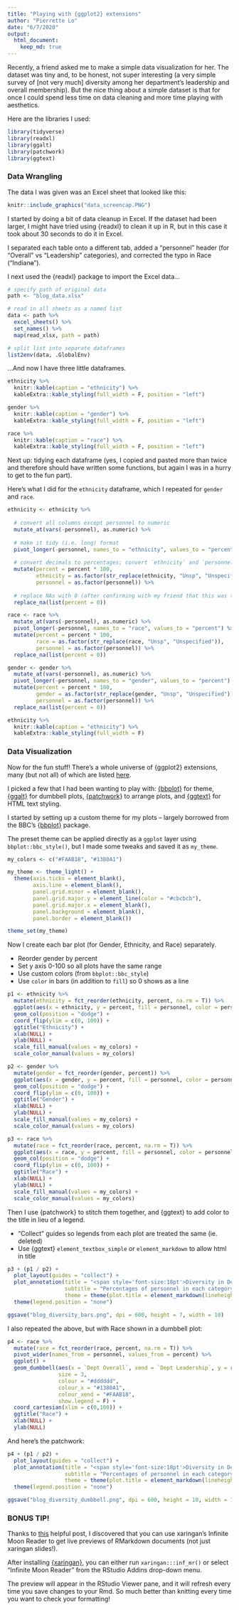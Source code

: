 ```yaml
---
title: "Playing with {ggplot2} extensions"
author: "Pierrette Lo"
date: "6/7/2020"
output: 
  html_document:
    keep_md: true
---
```


Recently, a friend asked me to make a simple data visualization for her. The dataset was tiny and, to be honest, not super interesting (a very simple survey of [not very much] diversity among her department's leadership and overall membership). But the nice thing about a simple dataset is that for once I could spend less time on data cleaning and more time playing with aesthetics.

Here are the libraries I used:

```r
library(tidyverse)
library(readxl)
library(ggalt)
library(patchwork)
library(ggtext)
```

### Data Wrangling

The data I was given was an Excel sheet that looked like this:

```r
knitr::include_graphics("data_screencap.PNG")
```
 
I started by doing a bit of data cleanup in Excel. If the dataset had been larger, I might have tried using {readxl} to clean it up in R, but in this case it took about 30 seconds to do it in Excel.

I separated each table onto a different tab, added a "personnel" header (for "Overall" vs "Leadership" categories), and corrected the typo in Race ("Indian~~a~~").

I next used the {readxl} package to import the Excel data... 

```r
# specify path of original data
path <- "blog_data.xlsx"

# read in all sheets as a named list
data <- path %>% 
  excel_sheets() %>% 
  set_names() %>% 
  map(read_xlsx, path = path)

# split list into separate dataframes
list2env(data, .GlobalEnv)
```

...And now I have three little dataframes.

```r
ethnicity %>% 
  knitr::kable(caption = "ethnicity") %>% 
  kableExtra::kable_styling(full_width = F, position = "left")

gender %>% 
  knitr::kable(caption = "gender") %>% 
  kableExtra::kable_styling(full_width = F, position = "left")

race %>% 
  knitr::kable(caption = "race") %>% 
  kableExtra::kable_styling(full_width = F, position = "left")
```

Next up: tidying each dataframe (yes, I copied and pasted more than twice and therefore should have written some functions, but again I was in a hurry to get to the fun part).

Here's what I did for the `ethnicity` dataframe, which I repeated for `gender` and `race`.
```r
ethnicity <- ethnicity %>%
  
  # convert all columns except personnel to numeric
  mutate_at(vars(-personnel), as.numeric) %>% 
  
  # make it tidy (i.e. long) format
  pivot_longer(-personnel, names_to = "ethnicity", values_to = "percent") %>% 
  
  # convert decimals to percentages; convert `ethnicity` and `personnel` to factors
  mutate(percent = percent * 100,
         ethnicity = as.factor(str_replace(ethnicity, "Unsp", "Unspecified")),
         personnel = as.factor(personnel)) %>% 
  
  # replace NAs with 0 (after confirming with my friend that this was the intent)
  replace_na(list(percent = 0))
```

```r
race <- race %>%
  mutate_at(vars(-personnel), as.numeric) %>% 
  pivot_longer(-personnel, names_to = "race", values_to = "percent") %>% 
  mutate(percent = percent * 100,
         race = as.factor(str_replace(race, "Unsp", "Unspecified")),
         personnel = as.factor(personnel)) %>% 
  replace_na(list(percent = 0)) 

gender <- gender %>%
  mutate_at(vars(-personnel), as.numeric) %>% 
  pivot_longer(-personnel, names_to = "gender", values_to = "percent") %>% 
  mutate(percent = percent * 100,
         gender = as.factor(str_replace(gender, "Unsp", "Unspecified")),
         personnel = as.factor(personnel)) %>% 
  replace_na(list(percent = 0)) 
```

```r
ethnicity %>% 
  knitr::kable(caption = "ethnicity") %>% 
  kableExtra::kable_styling(full_width = F)
```

### Data Visualization

Now for the fun stuff! There's a whole universe of {ggplot2} extensions, many (but not all) of which are listed [here](https://exts.ggplot2.tidyverse.org/).

I picked a few that I had been wanting to play with: [{bbplot}](https://bbc.github.io/rcookbook/) for theme, [{ggalt}](https://github.com/hrbrmstr/ggalt) for dumbbell plots, [{patchwork}](https://patchwork.data-imaginist.com/) to arrange plots, and [{ggtext}](https://wilkelab.org/ggtext/) for HTML text styling.

I started by setting up a custom theme for my plots -- largely borrowed from the BBC's [{bbplot}](https://bbc.github.io/rcookbook/#how_to_create_bbc_style_graphics) package.

The preset theme can be applied directly as a `ggplot` layer using `bbplot::bbc_style()`, but I made some tweaks and saved it as `my_theme`. 

```r
my_colors <- c("#FAAB18", "#1380A1")

my_theme <- theme_light() +
  theme(axis.ticks = element_blank(), 
        axis.line = element_blank(), 
        panel.grid.minor = element_blank(),
        panel.grid.major.y = element_line(color = "#cbcbcb"),
        panel.grid.major.x = element_blank(), 
        panel.background = element_blank(),
        panel.border = element_blank())

theme_set(my_theme)
```

Now I create each bar plot (for Gender, Ethnicity, and Race) separately.

* Reorder gender by percent
* Set y axis 0-100 so all plots have the same range
* Use custom colors (from `bbplot::bbc_style`)
* Use `color` in bars (in addition to `fill`) so 0 shows as a line

```r
p1 <- ethnicity %>%
  mutate(ethnicity = fct_reorder(ethnicity, percent, na.rm = T)) %>% 
  ggplot(aes(x = ethnicity, y = percent, fill = personnel, color = personnel)) +
  geom_col(position = "dodge") +
  coord_flip(ylim = c(0, 100)) +
  ggtitle("Ethnicity") +
  xlab(NULL) +
  ylab(NULL) +
  scale_fill_manual(values = my_colors) +
  scale_color_manual(values = my_colors)

p2 <- gender %>%
  mutate(gender = fct_reorder(gender, percent)) %>% 
  ggplot(aes(x = gender, y = percent, fill = personnel, color = personnel)) +
  geom_col(position = "dodge") +
  coord_flip(ylim = c(0, 100)) +
  ggtitle("Gender") +
  xlab(NULL) +
  ylab(NULL) +
  scale_fill_manual(values = my_colors) +
  scale_color_manual(values = my_colors)

p3 <- race %>%
  mutate(race = fct_reorder(race, percent, na.rm = T)) %>% 
  ggplot(aes(x = race, y = percent, fill = personnel, color = personnel)) + 
  geom_col(position = "dodge") +
  coord_flip(ylim = c(0, 100)) +
  ggtitle("Race") +
  xlab(NULL) +
  ylab(NULL) +
  scale_fill_manual(values = my_colors) +
  scale_color_manual(values = my_colors)
```

Then I use {patchwork} to stitch them together, and {ggtext} to add color to the title in lieu of a legend.

* "Collect" guides so legends from each plot are treated the same (ie. deleted)
* Use {ggtext} `element_textbox_simple` or `element_markdown` to allow html in title

```r
p3 + (p1 / p2) +
  plot_layout(guides = "collect") +
  plot_annotation(title = "<span style='font-size:18pt'>Diversity in Department <b style='color:#FAAB18;'>Leadership</b> vs <b style='color:#1380A1;'>Overall</b></span>",
                  subtitle = "Percentages of personnel in each category are shown",
                  theme = theme(plot.title = element_markdown(lineheight = 1.1))) &
  theme(legend.position = "none")
```

```r
ggsave("blog_diversity_bars.png", dpi = 600, height = 7, width = 10)
```

I also repeated the above, but with Race shown in a dumbbell plot:

```r
p4 <- race %>%
  mutate(race = fct_reorder(race, percent, na.rm = T)) %>%
  pivot_wider(names_from = personnel, values_from = percent) %>% 
  ggplot() +
  geom_dumbbell(aes(x = `Dept Overall`, xend = `Dept Leadership`, y = race),
                size = 3, 
                colour = "#dddddd", 
                colour_x = "#1380A1", 
                colour_xend = "#FAAB18",
                show.legend = F) +
  coord_cartesian(xlim = c(0,100)) +
  ggtitle("Race") +
  xlab(NULL) +
  ylab(NULL)
```

And here's the patchwork:

```r
p4 + (p1 / p2) +
  plot_layout(guides = "collect") +
  plot_annotation(title = "<span style='font-size:18pt'>Diversity in Dept <b style='color:#FAAB18;'>Leadership</b> vs <b style='color:#1380A1;'>Overall</b></span>",
                  subtitle = "Percentages of personnel in each category are shown",
                  theme = theme(plot.title = element_markdown(lineheight = 1.1))) &
  theme(legend.position = "none")

```

```r
ggsave("blog_diversity_dumbbell.png", dpi = 600, height = 10, width = 10)
```

### BONUS TIP!

Thanks to [this](https://jozef.io/r909-rmarkdown-tips/) helpful post, I discovered that you can use xaringan's Infinite Moon Reader to get live previews of RMarkdown documents (not just xaringan slides!).  

After installing [{xaringan}](https://github.com/yihui/xaringan), you can either run `xaringan:::inf_mr()` or select "Infinite Moon Reader" from the RStudio Addins drop-down menu.

The preview will appear in the RStudio Viewer pane, and it will refresh every time you save changes to your Rmd. So much better than knitting every time you want to check your formatting!

